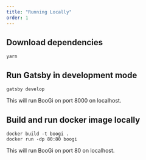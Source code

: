 ```yaml
---
title: "Running Locally"
order: 1
---
```


## Download dependencies

```
yarn
```

## Run Gatsby in development mode

```
gatsby develop
```
This will run BooGi on port 8000 on localhost.

## Build and run docker image locally

```
docker build -t boogi .
docker run -dp 80:80 boogi
```
This will run BooGi on port 80 on localhost.
